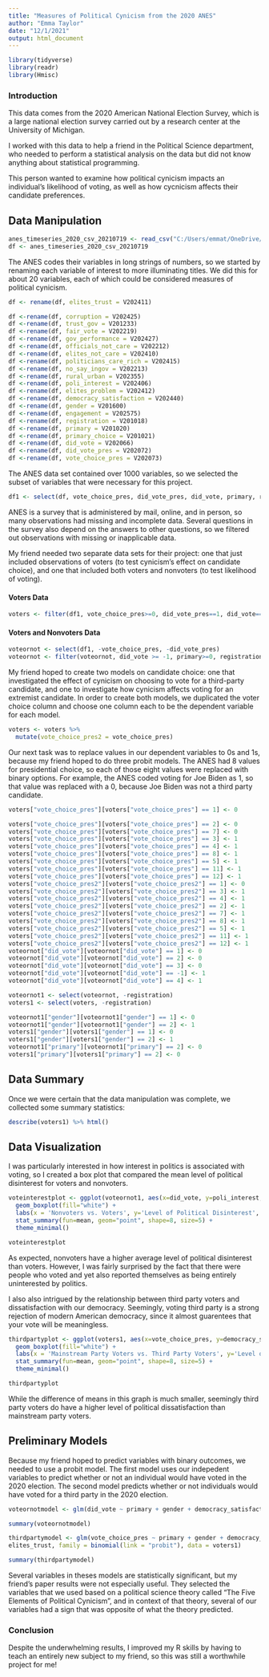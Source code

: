 ---
title: "Measures of Political Cynicism from the 2020 ANES"
author: "Emma Taylor"
date: "12/1/2021"
output: html_document
---
```{r packages, include=FALSE, warning=FALSE}
library(tidyverse)
library(readr)
library(Hmisc)
```

### Introduction

This data comes from the 2020 American National Election Survey, which is a large national election survey carried out by a research center at the University of Michigan.

I worked with this data to help a friend in the Political Science department, who needed to perform a statistical analysis on the data but did not know anything about statistical programming.

This person wanted to examine how political cynicism impacts an individual's likelihood of voting, as well as how cycnicism affects their candidate preferences. 

## Data Manipulation

```{r data importing, include=FALSE, warning=FALSE}
anes_timeseries_2020_csv_20210719 <- read_csv("C:/Users/emmat/OneDrive/Desktop/anes_timeseries_2020_csv_20210719.zip")
df <- anes_timeseries_2020_csv_20210719
```

The ANES codes their variables in long strings of numbers, so we started by renaming each variable of interest to more illuminating titles. We did this for about 20 variables, each of which could be considered measures of political cynicism.

```{r renaming variables, echo=TRUE}
df <- rename(df, elites_trust = V202411) 
```

```{r rest of renaming, echo=FALSE}
df <-rename(df, corruption = V202425)
df <-rename(df, trust_gov = V201233) 
df <-rename(df, fair_vote = V202219) 
df <-rename(df, gov_performance = V202427)
df <-rename(df, officials_not_care = V202212)
df <-rename(df, elites_not_care = V202410) 
df <-rename(df, politicians_care_rich = V202415)
df <-rename(df, no_say_ingov = V202213)
df <-rename(df, rural_urban = V202355)
df <-rename(df, poli_interest = V202406) 
df <-rename(df, elites_problem = V202412)
df <-rename(df, democracy_satisfaction = V202440)
df <-rename(df, gender = V201600)
df <-rename(df, engagement = V202575)
df <-rename(df, registration = V201018)
df <-rename(df, primary = V201020)
df <-rename(df, primary_choice = V201021)
df <-rename(df, did_vote = V202066) 
df <-rename(df, did_vote_pres = V202072)
df <-rename(df, vote_choice_pres = V202073) 
```

The ANES data set contained over 1000 variables, so we selected the subset of variables that were necessary for this project.

``` {r selecting subset, echo = TRUE}
df1 <- select(df, vote_choice_pres, did_vote_pres, did_vote, primary, registration, gender, democracy_satisfaction, elites_problem, poli_interest, rural_urban, no_say_ingov, politicians_care_rich, elites_not_care, officials_not_care, gov_performance, fair_vote, trust_gov, corruption, elites_trust)
```

ANES is a survey that is administered by mail, online, and in person, so many observations had missing and incomplete data. Several questions in the survey also depend on the answers to other questions, so we filtered out observations with missing or inapplicable data. 

My friend needed two separate data sets for their project: one that just included observations of voters (to test cynicism's effect on candidate choice), and one that included both voters and nonvoters (to test likelihood of voting). 

#### Voters Data

```{r creating a data set of just voters, echo=TRUE}
voters <- filter(df1, vote_choice_pres>=0, did_vote_pres==1, did_vote==4, primary>=0, registration>=0, gender>=0, democracy_satisfaction>=0, elites_problem>=0, poli_interest>=0, rural_urban>=0, no_say_ingov>=0, politicians_care_rich>=0, elites_not_care>=0, officials_not_care>=0, gov_performance>=0, fair_vote>=0, trust_gov>=0, corruption>=0, elites_trust>=0)
```

#### Voters and Nonvoters Data

```{r creating a data set to predict vote or not, echo=TRUE}
voteornot <- select(df1, -vote_choice_pres, -did_vote_pres)
voteornot <- filter(voteornot, did_vote >= -1, primary>=0, registration>=0,gender>=0, democracy_satisfaction>=0, elites_problem>=0, poli_interest>=0, rural_urban>=0, no_say_ingov>=0, politicians_care_rich>=0, elites_not_care>=0, officials_not_care>=0, gov_performance>=0, fair_vote>=0, trust_gov>=0, corruption>=0, elites_trust>=0)
```

My friend hoped to create two models on candidate choice: one that investigated the effect of cynicism on choosing to vote for a third-party candidate, and one to investigate how cynicism affects voting for an extremist candidate. In order to create both models, we duplicated the voter choice column and choose one column each to be the dependent variable for each model. 

```{r creating a second voter choice column, echo=TRUE}
voters <- voters %>% 
  mutate(vote_choice_pres2 = vote_choice_pres)
```

Our next task was to replace values in our dependent variables to 0s and 1s, because my friend hoped to do three probit models. The ANES had 8 values for presidential choice, so each of those eight values were replaced with binary options. For example, the ANES coded voting for Joe Biden as 1, so that value was replaced with a 0, because Joe Biden was not a third party candidate.

```{r replacing values in voters data frame, echo=TRUE}
voters["vote_choice_pres"][voters["vote_choice_pres"] == 1] <- 0
```

```{r silent replacing, echo=FALSE}
voters["vote_choice_pres"][voters["vote_choice_pres"] == 2] <- 0
voters["vote_choice_pres"][voters["vote_choice_pres"] == 7] <- 0
voters["vote_choice_pres"][voters["vote_choice_pres"] == 3] <- 1
voters["vote_choice_pres"][voters["vote_choice_pres"] == 4] <- 1
voters["vote_choice_pres"][voters["vote_choice_pres"] == 8] <- 1
voters["vote_choice_pres"][voters["vote_choice_pres"] == 5] <- 1
voters["vote_choice_pres"][voters["vote_choice_pres"] == 11] <- 1
voters["vote_choice_pres"][voters["vote_choice_pres"] == 12] <- 1
voters["vote_choice_pres2"][voters["vote_choice_pres2"] == 1] <- 0
voters["vote_choice_pres2"][voters["vote_choice_pres2"] == 3] <- 1
voters["vote_choice_pres2"][voters["vote_choice_pres2"] == 4] <- 1
voters["vote_choice_pres2"][voters["vote_choice_pres2"] == 2] <- 1
voters["vote_choice_pres2"][voters["vote_choice_pres2"] == 7] <- 1
voters["vote_choice_pres2"][voters["vote_choice_pres2"] == 8] <- 1
voters["vote_choice_pres2"][voters["vote_choice_pres2"] == 5] <- 1
voters["vote_choice_pres2"][voters["vote_choice_pres2"] == 11] <- 1
voters["vote_choice_pres2"][voters["vote_choice_pres2"] == 12] <- 1
voteornot["did_vote"][voteornot["did_vote"] == 1] <- 0
voteornot["did_vote"][voteornot["did_vote"] == 2] <- 0
voteornot["did_vote"][voteornot["did_vote"] == 3] <- 0
voteornot["did_vote"][voteornot["did_vote"] == -1] <- 1
voteornot["did_vote"][voteornot["did_vote"] == 4] <- 1
```

``` {r dropping registration, echo=FALSE}
voteornot1 <- select(voteornot, -registration)
voters1 <- select(voters, -registration)
```

``` {r replacing gender and primary values, echo=FALSE}
voteornot1["gender"][voteornot1["gender"] == 1] <- 0
voteornot1["gender"][voteornot1["gender"] == 2] <- 1
voters1["gender"][voters1["gender"] == 1] <- 0
voters1["gender"][voters1["gender"] == 2] <- 1
voteornot1["primary"][voteornot1["primary"] == 2] <- 0
voters1["primary"][voters1["primary"] == 2] <- 0
```

## Data Summary

Once we were certain that the data manipulation was complete, we collected some summary statistics:

``` {r summaries of data frames, echo=TRUE, warning=FALSE}
describe(voters1) %>% html()
```

## Data Visualization

I was particularly interested in how interest in politics is associated with voting, so I created a box plot that compared the mean level of political disinterest for voters and nonvoters.

``` {r plot on political interest and voting, echo=TRUE}
voteinterestplot <- ggplot(voteornot1, aes(x=did_vote, y=poli_interest, group=did_vote)) +
  geom_boxplot(fill="white") +
  labs(x = 'Nonvoters vs. Voters', y='Level of Political Disinterest', title='Political Disinterest Amongst Nonvoters and Voters') +
  stat_summary(fun=mean, geom="point", shape=8, size=5) +
  theme_minimal()

voteinterestplot
```

As expected, nonvoters have a higher average level of political disinterest than voters. However, I was fairly surprised by the fact that there were people who voted and yet also reported themselves as being entirely uninterested by politics.

I also also intrigued by the relationship between third party voters and dissatisfaction with our democracy. Seemingly, voting third party is a strong rejection of modern American democracy, since it almost guarentees that your vote will be meaningless. 

``` {r plot on third party and democracy satisfaction}
thirdpartyplot <- ggplot(voters1, aes(x=vote_choice_pres, y=democracy_satisfaction, group=vote_choice_pres)) +
  geom_boxplot(fill="white") +
  labs(x = 'Mainstream Party Voters vs. Third Party Voters', y='Level of Dissatisfaction with Democracy', title='Political Dissatisfaction: Mainstream vs. Third Party') +
  stat_summary(fun=mean, geom="point", shape=8, size=5) +
  theme_minimal()

thirdpartyplot
```

While the difference of means in this graph is much smaller, seemingly third party voters do have a higher level of political dissatisfaction than mainstream party voters. 

## Preliminary Models

Because my friend hoped to predict variables with binary outcomes, we needed to use a probit model. The first model uses our indepedent  variables to predict whether or not an individual would have voted in the 2020 election. The second model predicts whether or not individuals would have voted for a third party in the 2020 election.


``` {r probit vote or not model, echo=TRUE}
voteornotmodel <- glm(did_vote ~ primary + gender + democracy_satisfaction  + poli_interest + rural_urban + elites_not_care +  gov_performance + fair_vote +  corruption + elites_trust, family = binomial(link = "probit"), data = voteornot1)

summary(voteornotmodel)
```

``` {r probit third part model, echo=TRUE}
thirdpartymodel <- glm(vote_choice_pres ~ primary + gender + democracy_satisfaction  + poli_interest + rural_urban + elites_not_care + gov_performance + fair_vote + corruption + 
elites_trust, family = binomial(link = "probit"), data = voters1)

summary(thirdpartymodel)
```

Several variables in theses models are statistically significant, but my friend's paper results were not especially useful. They selected the variables that we used based on a political science theory called "The Five Elements of Political Cynicism", and in context of that theory, several of our variables had a sign that was opposite of what the theory predicted.

### Conclusion

Despite the underwhelming results, I improved my R skills by having to teach an entirely new subject to my friend, so this was still a worthwhile project for me!
